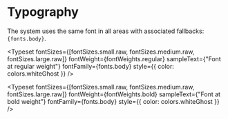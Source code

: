 
<Meta title="Design Tokens/Typography" />

# Typography

The system uses the same font in all areas with associated fallbacks: <code>{fonts.body}</code>.

<Typeset
    fontSizes={[fontSizes.small.raw, fontSizes.medium.raw, fontSizes.large.raw]}
    fontWeight={fontWeights.regular}
    sampleText={"Font at regular weight"}
    fontFamily={fonts.body}
    style={{ color: colors.whiteGhost }}
/>

<Typeset
    fontSizes={[fontSizes.small.raw, fontSizes.medium.raw, fontSizes.large.raw]}
    fontWeight={fontWeights.bold}
    sampleText={"Font at bold weight"}
    fontFamily={fonts.body}
    style={{ color: colors.whiteGhost }}
/>

